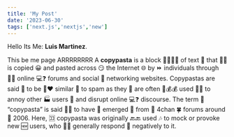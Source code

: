 ```yaml
---
title: 'My Post'
date: '2023-06-30'
tags: ['next.js','nextjs','new']
---
```



Hello Its Me: **Luis Martinez**. 

This be me page ARRRRRRRR 
A **copypasta** is a block 🌚😈🔮💯 of text 📃 that 🍆👀 is copied 😀 and pasted across 😏 the Internet 🌐 by ⏩ individuals through 🧑‍⚖️ online 💻❓ forums and social 👥 networking websites. Copypastas are said 💬 to be 🧐❤️ similar 👱 to spam as they 💁 are often 🍆💰💰 used 📅😏 to annoy other 🏭 users 🏻 and disrupt online 💻❓ discourse. The term 📄 “copypasta” is said 💬🙈 to have 🔦 emerged 📳 from 😤 4chan 🍀 forums around 🤏 2006. Here, 🈁 copypasta was originally 🔙🔙 used 🎶 to mock or provoke new 🆕 users, who 🤔🤔 generally respond 🙇 negatively to it.